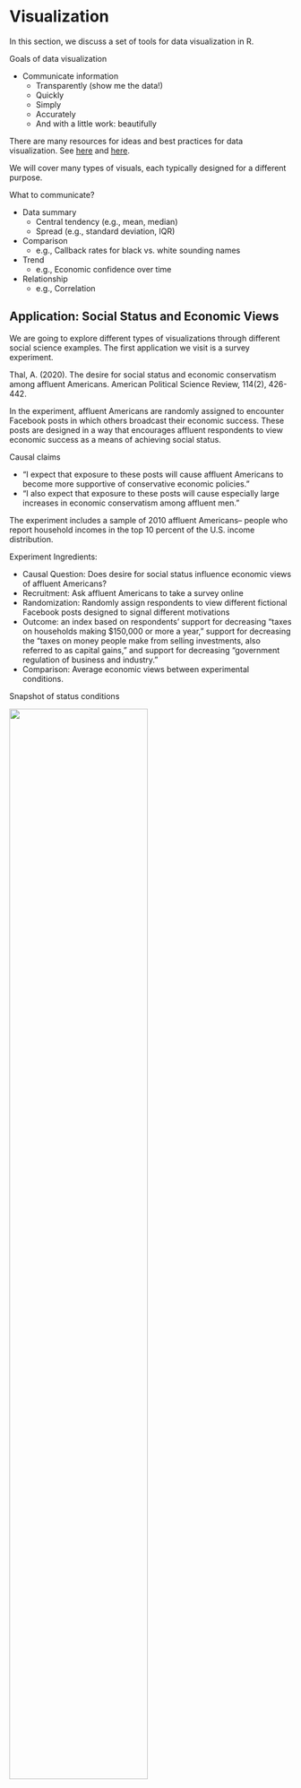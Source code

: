 # Visualization {#visualization}

In this section, we discuss a set of tools for data visualization in R.

Goals of data visualization

-   Communicate information
    -   Transparently (show me the data!)
    -   Quickly
    -   Simply
    -   Accurately
    -   And with a little work: beautifully

There are many resources for ideas and best practices for data visualization. See [here](https://www.tableau.com/learn/articles/best-data-visualization-blogs) and [here](https://serialmentor.com/dataviz/index.html).

We will cover many types of visuals, each typically designed for a different purpose.

What to communicate?

-   Data summary
    -   Central tendency (e.g., mean, median)
    -   Spread (e.g., standard deviation, IQR)
-   Comparison
    -   e.g., Callback rates for black vs. white sounding names
-   Trend
    -   e.g., Economic confidence over time
-   Relationship
    -   e.g., Correlation

## Application: Social Status and Economic Views

We are going to explore different types of visualizations through different social science examples. The first application we visit is a survey experiment.

Thal, A. (2020). The desire for social status and economic conservatism among affluent Americans. American Political Science Review, 114(2), 426-442.

In the experiment, affluent Americans are randomly assigned to encounter Facebook posts in which others broadcast their economic success. These posts are designed in a way that encourages affluent respondents to view economic success as a means of achieving social status.

Causal claims

-   "I expect that exposure to these posts will cause affluent Americans to become more supportive of conservative economic policies."
-   "I also expect that exposure to these posts will cause especially large increases in economic conservatism among affluent men."

The experiment includes a sample of 2010 affluent Americans-- people who report household incomes in the top 10 percent of the U.S. income distribution.

Experiment Ingredients:

-   Causal Question: Does desire for social status influence economic views of affluent Americans?
-   Recruitment: Ask affluent Americans to take a survey online
-   Randomization: Randomly assign respondents to view different fictional Facebook posts designed to signal different motivations
-   Outcome: an index based on respondents' support for decreasing "taxes on households making \$150,000 or more a year," support for decreasing the "taxes on money people make from selling investments, also referred to as capital gains," and support for decreasing "government regulation of business and industry."
-   Comparison: Average economic views between experimental conditions.

Snapshot of status conditions

![](images/status1.png){width="70%"}

Snapshot of Concrete and Placebo comparison conditions

![](images/status2.png){width="70%"}

**Can you put this into the potential outcomes framework?**

## Boxplots

For a video explainer of the code for boxplots and barplots, see below. The video only discusses the code. Use the notes and lecture discussion for additional context. (Via youtube, you can speed up the playback to 1.5 or 2x speed.)

{{< video src="https://www.youtube.com/watch?v=QmQr4lfrmUc" >}}

Let's load the data! Here, note that the data file is in a .RData format instead of .csv. This means that instead of using `read.csv`, we should use a function to load the data that is suitable for the .RData format. This will be `load`. That function works the following way:

```r
load("data/status.RData")
```

```r
load("status.RData")
```

After running the above code, an object will show up in your R environment.

```r
head(status)
```

The data include the following variables

-   `condition`: Placebo, Concrete, Self-Esteem, Social Approval, Conspicuous Consumption
-   `gender`: 1= male; 0= otherwise
-   `econcon`: Economic views. Numeric variable from 0 to 1, with higher values reflecting more conservative views

### Data Summary: Boxplot

Characterize the distributions of continuous numeric variables at once

-   Features: box, whiskers, outliers
-   We will supply the function with a column in our data, and the boxplot displays the distribution of that variable.

![](images/agebox.png){width="80%"}

*Figure from Will Lowe*

Here is an example of the `boxplot` using our `econcon` variable.

-   We have added a title and y-axis label to the plot through the `main` and `ylab` arguments. Play around with changing the words in those arguments.

```r
boxplot(status$econcon,
        main="Economic Views in the Survey Sample",
        ylab="Economic Views")
```

After you execute the plot code, a preview of the plot should appear in the bottom-right window of RStudio.

Boxplots are also useful for data summary across multiple distribution: `boxplot(y ~ x, data = d)`

```r
boxplot(econcon ~ condition, data=status,
        main="Economic Views by Experimental Condition",
        ylab="Economic Views",
        names = c("Placebo", "Concrete", "Conspicuous", 
                  "Self-Esteem", "Social"),
        xlab = "Experimental Condition",
        col = c("red3", rep("dodgerblue", 4)))
```

The additional arguments are just aesthetics. Play around with different settings.

-   For example, can you change the code to make the first two boxes red? Colors are supplied as a vector using the `col =` argument.
    -   To explore colors in R, run this function `colors()` in your R console.

How should we interpret these results? Does status or social approval motivation, specifically, influence economic views? What about other potential motivations?

## Barplots

Comparing frequencies (raw N), proportions, and/or means across categories

```r
valuesbar <- c(20, 30, 40, 10)

namesbar <- c("Livingston Dining \n Commons",
              "Neilson \n Dining Hall",
              "Busch \n Dining Hall",
              "Brower \n Commons")

barplot(valuesbar,
        names=namesbar,
        cex.names = .6,
        main="Hypothetical Evaluation of RU Dining",
        ylab="Percent Prefer Dining Option",
        cex.lab = .7, 
        col="red3")
```

We will use the `barplot()` function.

-   In contrast to the boxplot, the barplot function takes a vector of values that will serve as the top of the bars in the plot-- it does not summarize a variable from within the function
    -   E.g., we could supply it a set of means to plot, not a raw variable
-   Many of the other arguments are aesthetics similar to those when working with boxplot.
-   This means that barplots are pretty easy to create in R. We can supply it a short vector of any values (e.g., `valuesbar <- c(20, 30, 40, 10)`), and we could also supply it a vector of any names to label those values.

```r
## Example
valuesbar <- c(20, 30, 40, 10)

namesbar <- c("Livingston Dining \n Commons",
              "Neilson \n Dining Hall",
              "Busch \n Dining Hall",
              "Brower \n Commons")

barplot(valuesbar,
        names=namesbar,
        cex.names = .6,
        main="Hypothetical Evaluation of RU Dining",
        ylab="Percent Prefer Dining Option",
        cex.lab = .7, 
        col="red3")
```

```         
-   For real applications, this means we could supply a barplot with the output of a `tapply()` function, a `table()` summarizing a single variable, or a set of `mean()` values we have combined into a vector using `c()`.
```

For example, in experiments, we may use barplots to compare the mean from the treatment group(s) $\bar{Y}(1)$ to the control $\bar{Y}(0)$ on some outcome. Let's do it!

-   First, we need the means. Let's find the conditional means of economic views.

```r
condmeans <- tapply(status$econcon, status$condition, mean)
condmeans # save as object to supply to the barplot function
```

The first input is the vector of means/proportions/frequency you want to plot.

```r
barplot(condmeans,
        ylim =  c(0,1), # y-axis dimensions
        names = c("Placebo", "Concrete", "Conspicuous", 
                  "Self-Esteem", "Social"),
        col = "black", # color of bars
        main = "Mean Economic Views by Condition", # plot title
        cex.main = .8, # size of plot title
        cex.names = .8, # size of name labels
        ylab = "Mean Views", # yaxis label
        cex.lab = .8,# size of yaxis label
        las = 1) # controls angle of axis labels
```

The remaining arguments alter the look of the plot to make it more informative.

-   How could we improve this plot to make the interpretation easier?

### Saving Plots

You can save an image of your plot as a `png()` to your working directory. Place `png()` just before your plot with a name in quotations, and then specify the dimensions. Place `dev.off()` at the bottom.

```r
png("mybarplot.png", width = 7, height = 4, res=300, units="in")
barplot(condmeans,
        ylim =  c(0,1), # y-axis dimensions
        names = c("Placebo", "Concrete", "Conspicuous", 
                  "Self-Esteem", "Social"),
        col = "black", # color of bars
        main = "Mean Economic Views by Condition", # plot title
        cex.main = .8, # size of plot title
        cex.names = .8, # size of name labels
        ylab = "Mean Views", # yaxis label
        cex.lab = .8,# size of yaxis label
        las = 1) # controls angle of axis labels
dev.off()
```

Alternatively, you can save it as an image, by going to the plot window in your RStudio environment, and clicking on Export -\> Save as Image. Here, you can save it in any file format you would like, as well as change the dimensions.

![](images/saveplot.png)

### Creating New Variables

The author theorizes that social approval, self-esteem, and conspicuous consumption are all elements of "status motivation." We could analyze the results by collapsing them into a single category called "status motivation" and compare it to the other experimental groups.

-   Create a new variable `conditionnew`
-   Code the variable into new categories based on the values in the original `condition` variable
-   Check the class of the new variable and convert if necessary
-   Verify new variable by exploring values

```r
status$conditionnew <- NA # create new variable
## Code new variable
status$conditionnew[status$condition == "Placebo"] <- "Placebo"
status$conditionnew[status$condition == "Concrete"] <- "Concrete"
status$conditionnew[status$condition == "Conspicuous Consumption" |
                     status$condition == "Self-Esteem" |  
                      status$condition == "Social Approval"] <- "Status"

# class(status$conditionnew) check the class
status$conditionnew <- as.factor(status$conditionnew) # convert
```

Recall, an alternative way to create the new variable is through an `ifelse` statement.

-   Can be read: If this relational statement is `TRUE`, I assign you A, otherwise I assign you B
-   This often works best when we change factor variables to character

```r
status$conditionnew2 <- as.character(status$condition)
status$conditionnew2 <- ifelse(status$condition == "Conspicuous Consumption" |
                     status$condition == "Self-Esteem" |  
                      status$condition == "Social Approval", 
                     "Status", status$conditionnew2)
status$conditionnew2 <- as.factor(status$conditionnew2)
table(status$conditionnew2)
```

Note: Barplots don't have to display means. We could also display frequencies. For example, let's make a plot of the number of people in each condition using our new variable.

```r
freqobs <- table(status$conditionnew)


barplot(freqobs,
        ylim = c(0, 1200),
        col = "black", # color of bars
        main = "Number of People per Condition", # plot title
        cex.main = .8, # size of plot title
        cex.names = .8, # size of name labels
        ylab = "N of Observations", # yaxis label
        cex.lab = .8,# size of yaxis label
        las = 1) # controls angle of axis labels
```

## Common R plotting functions and arguments

Here is a refresher of several of the functions and arguments we have come across.

Create a plot

-   `plot()`: for scatterplots and trend plots
-   `barplot()`: for barplot comparisons across categories
-   `boxplot()`: boxplot for summaries of numeric variables
-   `hist()`: for histogram summaries of a single numeric variable

Aesthetic arguments within a plot

-   `main =`: Specifies the main title of the plot. Supply text (e.g., `main = "my title"`)
-   `ylab =`: Specifies the title of the y-axis. Supply text (e.g., `ylab = "Mean of variable"`)
-   `xlab =`: Specifies the title of the x-axis. Supply text (e.g., `xlab = "X variable name"`)
-   `ylim =`: Specifies the range of the y-axis. Supply vector of two numbers (e.g., `ylim = c(0, 100)`)
-   `xlim =`: Specifies the range of the x-axis. Supply vector of two numbers (e.g., `xlim = c(0, 100)`)
-   `bty="n"`: Removes the border box around the plot
-   `cex`, `cex.main`, `cex.names`, `cex.lab`, `cex.axis`: Changes the size of different elements of a plot. Default is 1, so a value of .8 would be smaller than default, and 1.2 would be bigger than normal.
-   `type =`: Specifies the type of plot (e.g., `type="l"` is a line plot, `type="b"` is a plot with points and lines connecting them)
-   `lwd=`: Specifies the width of a line on a plot. Default is 1. E.g., `lwd=3` makes a line much thicker
-   `pch=`: Specifies the point type. E.g., `pch=15`
-   `lty=`: Specifies the line type. E.g., `lty=2` is a dashed line
-   `col=`: Specifies the color of the central element of the plot. Can take a single color or vector of colors. Use `colors()` in the console to see all R colors.
-   `names`: Specifies a set of labels in a barplot

Ways to annotate a plot (generally added below the initial plotting function)

-   `abline()`: Adds a line to the plot at a particular point on the x- or y- intercept, either horizontal, vertical, or of a particular slope
    -   Example: Adding a horizontal line at a particular at a y value of 2 `abline(h=2)`
    -   Example: Adding a vertical line at a particular at a x value of 2 `abline(v=2)`
-   `lines(x=, y=)`: Adds a line connecting pairs of x- and y-coordinates. We used this to add the South line to the social mobility plot.
-   `axis()`: Used to replace the default x- or y- axis that R will create with a customized axis
    -   To create an original y-axis, use `axis(2, vectorofvalues, labels)` and specify `yaxt="n"` inside the plotting function to remove the original y-axis.
    -   To create an original x-axis, use `axis(1, vectorofvalues, labels)` and specify `xaxt="n"` inside the plotting function to remove the original x-axis.
-   `legend()`: Adds a legend to a plot. Can specify the location as the first argument (e.g., `"bottomleft"` or `"topright"`)
-   `text()`: Adds text to a plot at specific x- and y- locations. (E.g., `text(x=3, y=4, "Here is a point"`). The x and y arguments can be single numbers or a vector of numbers. x and y need to be the same length.
-   `points()`: Adds points to a plot at specific x- and y- locations. Inputs are much like `plot`

## A note on `ggplot`

R has a number of open-source packages that people can use to expand the set of capabilities for visualization and analysis. These can be installed through RStudio. We will look at one of these packages: `ggplot2`.

***Using ggplot will be extra-credit at this point in the course. We may return to it later in the semester as part of the main curriculum. Reviewing this section of the notes is optional.***

The "gg" in ggplot2 stands for the "Grammar of Graphics." This program provides another framework for creating figures in R. According to Hadley Wickham, "ggplot2 provides beautiful, hassle-free plots that take care of fiddly details like drawing legends."

Practically speaking, `ggplot()` is another tool to plot the same types of figures we have been making in class. Some people prefer `ggplot2` because they find the logic of building figures more intuitive using this framework and/or more aesthetically pleasing. However, both `ggplot()` and the plots we have been making in class can accomplish the same ultimate goals of data visualization-- to communicate information transparently, quickly, accurately, simply, and beautifully. Which types of plots you may prefer is up to your own taste.

Think of packages like apps on a smartphone.

-   If RStudio is our smartphone, we install a package like you install an app on the phone. You only have to do this once, though occasionally you may want or need to update the installation to a new version.

```r
## Run this line in your R console
install.packages("ggplot2")
```

-   On a smartphone, every time you want to use an app after you have installed it, you have to open the app. Similarly, every time we want to open a package in RStudio, we have to open it by using the `library()` command

```r
## Add and run this line in your R script, above the code where you will use functions from the package
library(ggplot2)
```

The main plotting function in `ggplot2` is the `ggplot()` function. It will give you access to barplots, boxplots, scatterplots, histograms, etc.

-   The syntax within this package is a little different from the base R plotting functions. We will investigate below. For now, here is an example of using `ggplot` to create a boxplot using the experiment on social status from earlier in this section.

```r
ggplot(data=status, mapping = aes(x=condition, y=econcon)) +
  geom_boxplot()
```

The three primary components of a ggplot() are a dataframe (`data =`), a set of mapping aesthetics (`aes()`), and `geoms` (e.g., geom boxplot, geom bar, geom point, geom line, etc.).

-   The function `ggplot()` first takes a dataframe that includes the values you would like to plot (e.g., `data = status`).
-   The aesthetics then include the variable names that you want to plot on the x and y axis (e.g., `aes(x=condition, y=econcon)`)
    -   Additional mapping aesthetics can be specified. For example, a third variable (or a repeat of a previous variable) can also be specified (e.g., `fill =`, `colour =`, `shape =`), which acts as a grouping variable. If this is specified, `ggplot()` will create a corresponding legend for the plot and will color/make different shapes for different groups within this third variable (See the boxplot below for an example of grouping by condition).
-   After closing out the first `ggplot()` parentheses, you then annotate the plot by adding (`+`) a geometric layer. This is essentially where you specify the type of plot (though it is possible to have multiple geometric layers).
-   Just like with the other plotting functions in R, you can also specify a number of other arguments to make your plot more informative and aesthetically pleasing. Here, you do this by adding (`+`) additional arguments. See examples below (e.g., `ggtitle`, `xlab`, `ylab` for titles, `ylim` for y-axis limits, etc.)
-   Likewise, just like with the other plotting functions, you can save your plots as a pdf or png. To do so here, you include the line `ggsave()` just below your plot.

There are many more possibilities for plotting with `ggplot()`, but these should get you started. For additional resources on all that is gg, I recommend the [R Graphics Cookbook](https://%20r-graphics.org/).

Here is a second version of the boxplot with more aesthetics specified.

-   We will color in the boxes based on the collapsed condition variable.

```r
ggplot(data=status, mapping = aes(x=condition, y=econcon, fill=conditionnew)) +
  ## Specifies plot type. E.g., also have geom_point(), geom_bar()
  geom_boxplot()+
  ## Note many arguments are similar to other R functions but the syntax is a little different
  ggtitle("Economic Views by Experimental Condition")+
  ylab("Economic Views")+
  xlab("Experimental Condition")+
  ylim(0,1)+
  ## Changes the overall theme (i.e., color scheme, borders, etc.)
  theme_bw()+
  theme(legend.position="bottom")
ggsave("myboxplot.pdf", width=7, height=5)

```
